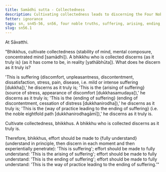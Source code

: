 ```yaml
---
title: Samādhi sutta - Collectedness
description: Cultivating collectedness leads to discerning the Four Noble Truths.
fetter: ignorance
tags: sn, sn45-56, sn56, four noble truths, suffering, arising, ending, cessation, way of practice, path
slug: sn56.1
---
```


At Sāvatthi.

"Bhikkhus, cultivate collectedness (stability of mind, mental composure, concentrated mind [samādhi]). A bhikkhu who is collected discerns \{as it truly is} (as it has come to be, in reality [yathābhūta]). What does he discern as it truly is?

'This is suffering (discomfort, unpleasantness, discontentment, dissatisfaction, stress, pain, disease, i.e. mild or intense suffering [dukkha]),' he discerns as it truly is;
'This is the \{arising of suffering} (source of stress, appearance of discomfort [dukkhasamudaya]),' he discerns as it truly is;
'This is the \{ending of suffering} (ending of discontentment, cessation of distress [dukkhanirodha]),' he discerns as it truly is;
'This is the \{way of practice leading to the ending of suffering} (i.e. the noble eightfold path [dukkhanirodhagāmī]),' he discerns as it truly is.

Cultivate collectedness, bhikkhus. A bhikkhu who is collected discerns as it truly is.

Therefore, bhikkhus, effort should be made to \{fully understand} (understand in principle, then discern in each moment and then experientially penetrate): 'This is suffering';
effort should be made to fully understand: 'This is the arising of suffering';
effort should be made to fully understand: 'This is the ending of suffering';
effort should be made to fully understand: 'This is the way of practice leading to the ending of suffering.'"